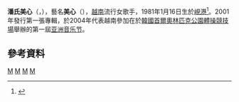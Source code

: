 {{Infobox musical artist
|type=女歌手
| Img                 = My Tam Performs at MTV EXIT Concert in Hanoi, May 26, 2012 (7276405972) (Crop).jpg
| Img_capt            = 美心 (2012年) 
| Img_size            = 
| Name                 = 美心
| birth_name           = Phan Thị Mỹ Tâm
| birth_date           = {{birth date and age|1981|01|16|df=yes}}
| birth_place          = {{VNM}}[[峴港|峴港]]
| nationality          = {{VNM}}
| origin               = <!--- vietnam, per birth_place --->
| occupation           = [[歌手|歌手]]、[[作曲家|作曲家]]、[[舞者|舞者]]、[[女演員|女演員]]、音樂劇導演
| genre                = [[流行_(音樂類型)|流行]]、[[舞蹈流行音樂|舞曲]]、 [[原音樂|原音樂]]、[[藍調|藍調]]
| years_active         = 1999年至今
| label                = MT Entertainment
| website              = {{URL|http://www.mytam.info}}
}}
'''潘氏美心'''（{{lang-vi|'''Phan Thị Mỹ Tâm'''}}，{{bd|1981年|1月16日||catIdx=Phan潘}}），藝名'''美心'''（{{lang|vi|Mỹ Tâm}}），[[越南|越南]]流行女歌手，1981年1月16日生於[[峴港|峴港]]<ref>{{cite web|url=http://www.vovworld.vn/zh-CN/%E5%91%A8%E6%9C%AB%E9%9F%B3%E4%B9%90/%E5%A5%B3%E6%AD%8C%E6%89%8B%E7%BE%8E%E5%BF%83/99818.vov |language=zh |title=女歌手美心 |publisher=越南之聲廣播電台 | date=2012-08-06 |accessdate=2014-02-21}}</ref>。2001年發行第一張專輯，於2004年代表越南參加在於[[韓國|韓國]][[首爾奧林匹克公園|首爾奧林匹克公園]][[首尔奥林匹克体操竞技场|體操競技場]]舉辦的第一屆[[亚洲音乐节|亚洲音乐节]]。

==參考資料==
{{reflist}}
{{Authority control}}
{{越南人物小作品}}
[[Category:越南女歌手|M]]
[[Category:潘姓|M]]
[[Category:峴港市人|M]]
[[Category:Mnet亞洲音樂大獎獲得者|M]]
